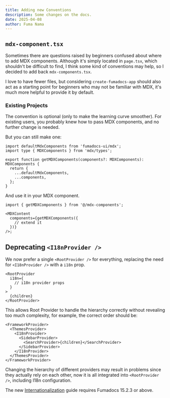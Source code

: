 ```yaml
---
title: Adding new Conventions
description: Some changes on the docs.
date: 2025-04-08
author: Fuma Nama
---
```


## `mdx-component.tsx`

Sometimes there are questions raised by beginners confused about where to add MDX components.
Although it's simply located in `page.tsx`, which shouldn't be difficult to find, I think some kind of conventions may help, so I decided to add back `mdx-components.tsx`.

I love to have fewer files, but considering `create-fumadocs-app` should also act as a starting point for beginners who may not be familiar with MDX, it's much more helpful to provide it by default.

### Existing Projects

The convention is optional (only to make the learning curve smoother).
For existing users, you probably knew how to pass MDX components, and no further change is needed.

But you can still make one:

```tsx title="mdx-components.tsx"
import defaultMdxComponents from 'fumadocs-ui/mdx';
import type { MDXComponents } from 'mdx/types';

export function getMDXComponents(components?: MDXComponents): MDXComponents {
  return {
    ...defaultMdxComponents,
    ...components,
  };
}
```

And use it in your MDX component.

```tsx title="page.tsx"
import { getMDXComponents } from '@/mdx-components';

<MDXContent
  components={getMDXComponents({
    // extend it
  })}
/>;
```

## Deprecating `<I18nProvider />`

We now prefer a single `<RootProvider />` for everything, replacing the need for `<I18nProvider />` with a `i18n` prop.

```tsx
<RootProvider
  i18n={
    // i18n provider props
  }
>
  {children}
</RootProvider>
```

This allows Root Provider to handle the hierarchy correctly without revealing too much complexity, for example, the correct order should be:

```tsx
<FrameworkProvider>
  <ThemesProvider>
    <I18nProvider>
      <SidebarProvider>
        <SearchProvider>{children}</SearchProvider>
      </SidebarProvider>
    </I18nProvider>
  </ThemesProvider>
</FrameworkProvider>
```

Changing the hierarchy of different providers may result in problems since they actually rely on each other, now it is all integrated into `<RootProvider />`, including I18n configuration.

The new [Internationalization](/docs/ui/internationalization) guide requires Fumadocs 15.2.3 or above.
